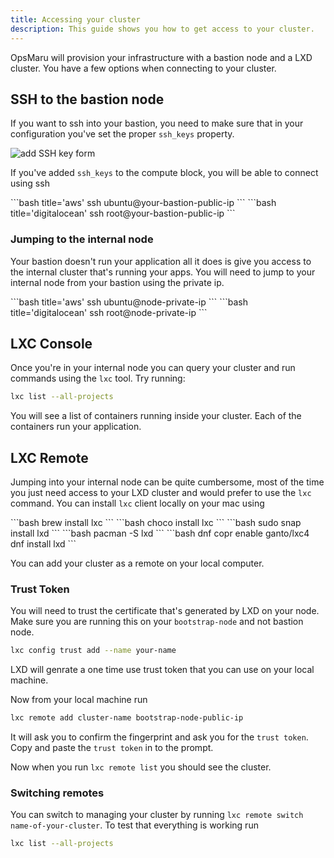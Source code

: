 ```yaml
---
title: Accessing your cluster
description: This guide shows you how to get access to your cluster.
---
```


OpsMaru will provision your infrastructure with a bastion node and a LXD cluster. You have a few options when connecting to your cluster.

## SSH to the bastion node

If you want to ssh into your bastion, you need to make sure that in your configuration you've set the proper `ssh_keys` property.

![add SSH key form](../../../assets/infrastructure/ssh-keys-reference.png)

If you've added `ssh_keys` to the compute block, you will be able to connect using ssh


<Tabs>
  <TabItem label="AWS">
  ```bash title='aws'
  ssh ubuntu@your-bastion-public-ip
  ```
  </TabItem>

  <TabItem label="DigitalOcean">
  ```bash title='digitalocean'
  ssh root@your-bastion-public-ip
  ```
  </TabItem>
</Tabs>

### Jumping to the internal node

Your bastion doesn't run your application all it does is give you access to the internal cluster that's running your apps. You will need to jump to your internal node from your bastion using the private ip.

<Tabs>
  <TabItem label="AWS">
  ```bash title='aws'
  ssh ubuntu@node-private-ip
  ```
  </TabItem>

  <TabItem label="DigitalOcean">
  ```bash title='digitalocean'
  ssh root@node-private-ip
  ```
  </TabItem>
</Tabs>

## LXC Console

Once you're in your internal node you can query your cluster and run commands using the `lxc` tool. Try running:

```bash
lxc list --all-projects
```

You will see a list of containers running inside your cluster. Each of the containers run your application.

## LXC Remote

Jumping into your internal node can be quite cumbersome, most of the time you just need access to your LXD cluster and would prefer to use the `lxc` command. You can install `lxc` client locally on your mac using 

<Tabs>
  <TabItem label="MacOS">
  ```bash
  brew install lxc
  ```
  </TabItem>

  <TabItem label="Windows">
  ```bash
  choco install lxc
  ```
  </TabItem>

  <TabItem label="Ubuntu">
  ```bash
  sudo snap install lxd
  ```
  </TabItem>

  <TabItem label="Arch Linux">
  ```bash
  pacman -S lxd
  ```
  </TabItem>
  
  <TabItem label="Fedora">
  ```bash
  dnf copr enable ganto/lxc4
  dnf install lxd
  ```
  </TabItem>
</Tabs>

You can add your cluster as a remote on your local computer. 

### Trust Token

You will need to trust the certificate that's generated by LXD on your node. Make sure you are running this on your `bootstrap-node` and not bastion node.

```bash
lxc config trust add --name your-name
```

LXD will genrate a one time use trust token that you can use on your local machine.

Now from your local machine run

```bash
lxc remote add cluster-name bootstrap-node-public-ip
```

It will ask you to confirm the fingerprint and ask you for the `trust token`. Copy and paste the `trust token` in to the prompt.

Now when you run `lxc remote list` you should see the cluster.

### Switching remotes

You can switch to managing your cluster by running `lxc remote switch name-of-your-cluster`. To test that everything is working run 

```bash
lxc list --all-projects
```


